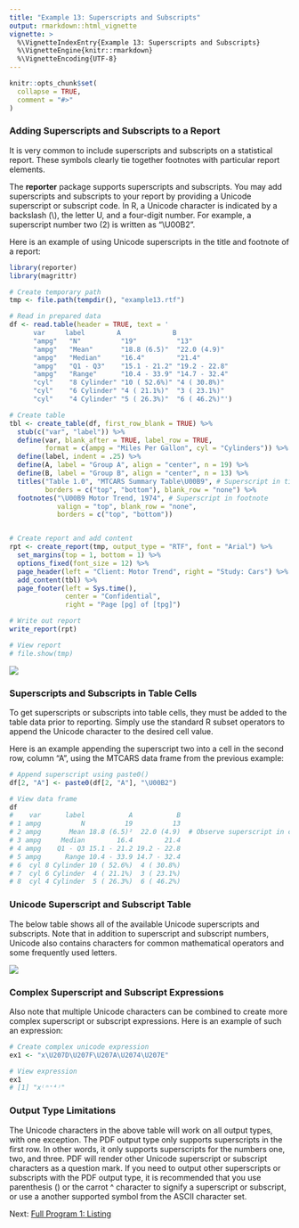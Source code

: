 ```yaml
---
title: "Example 13: Superscripts and Subscripts"
output: rmarkdown::html_vignette
vignette: >
  %\VignetteIndexEntry{Example 13: Superscripts and Subscripts}
  %\VignetteEngine{knitr::rmarkdown}
  %\VignetteEncoding{UTF-8}
---
```


```r
knitr::opts_chunk$set(
  collapse = TRUE,
  comment = "#>"
)
```

### Adding Superscripts and Subscripts to a Report

It is very common to include superscripts and subscripts on a statistical report.
These symbols clearly tie together footnotes with particular report elements. 

The **reporter** package 
supports superscripts and subscripts.  You may add superscripts and subscripts
to your report by providing a Unicode superscript or subscript code.  In R, a
Unicode character is indicated by a backslash (\\), the letter U, and 
a four-digit number.  For example, a superscript number two (2) 
is written as "\\U00B2".

Here is an example of using Unicode superscripts in the title and footnote 
of a report:

```r
library(reporter)
library(magrittr)

# Create temporary path
tmp <- file.path(tempdir(), "example13.rtf")

# Read in prepared data
df <- read.table(header = TRUE, text = '
      var     label        A             B          
      "ampg"   "N"          "19"          "13"         
      "ampg"   "Mean"       "18.8 (6.5)"  "22.0 (4.9)" 
      "ampg"   "Median"     "16.4"        "21.4"       
      "ampg"   "Q1 - Q3"    "15.1 - 21.2" "19.2 - 22.8"
      "ampg"   "Range"      "10.4 - 33.9" "14.7 - 32.4"
      "cyl"    "8 Cylinder" "10 ( 52.6%)" "4 ( 30.8%)" 
      "cyl"    "6 Cylinder" "4 ( 21.1%)"  "3 ( 23.1%)" 
      "cyl"    "4 Cylinder" "5 ( 26.3%)"  "6 ( 46.2%)"')

# Create table
tbl <- create_table(df, first_row_blank = TRUE) %>% 
  stub(c("var", "label")) %>% 
  define(var, blank_after = TRUE, label_row = TRUE, 
         format = c(ampg = "Miles Per Gallon", cyl = "Cylinders")) %>% 
  define(label, indent = .25) %>% 
  define(A, label = "Group A", align = "center", n = 19) %>% 
  define(B, label = "Group B", align = "center", n = 13) %>% 
  titles("Table 1.0", "MTCARS Summary Table\U00B9", # Superscript in title
         borders = c("top", "bottom"), blank_row = "none") %>%  
  footnotes("\U00B9 Motor Trend, 1974", # Superscript in footnote
            valign = "top", blank_row = "none",
            borders = c("top", "bottom")) 


# Create report and add content
rpt <- create_report(tmp, output_type = "RTF", font = "Arial") %>% 
  set_margins(top = 1, bottom = 1) %>%
  options_fixed(font_size = 12) %>% 
  page_header(left = "Client: Motor Trend", right = "Study: Cars") %>% 
  add_content(tbl) %>% 
  page_footer(left = Sys.time(), 
              center = "Confidential", 
              right = "Page [pg] of [tpg]")

# Write out report
write_report(rpt)

# View report
# file.show(tmp)

```
<img src="../man/images/super.png"/>

### Superscripts and Subscripts in Table Cells

To get superscripts or subscripts into table cells, they must
be added to the table data prior to reporting.  Simply use the standard R 
subset operators 
to append the Unicode character to the desired cell value.

Here is an example appending the superscript two into a cell in the second 
row, column "A", using the MTCARS data frame from the previous example:

```r

# Append superscript using paste0()
df[2, "A"] <- paste0(df[2, "A"], "\U00B2")

# View data frame
df
#    var      label           A           B
# 1 ampg          N          19          13
# 2 ampg       Mean 18.8 (6.5)²  22.0 (4.9)  # Observe superscript in column A
# 3 ampg     Median        16.4        21.4
# 4 ampg    Q1 - Q3 15.1 - 21.2 19.2 - 22.8
# 5 ampg      Range 10.4 - 33.9 14.7 - 32.4
# 6  cyl 8 Cylinder 10 ( 52.6%)  4 ( 30.8%)
# 7  cyl 6 Cylinder  4 ( 21.1%)  3 ( 23.1%)
# 8  cyl 4 Cylinder  5 ( 26.3%)  6 ( 46.2%)

```

### Unicode Superscript and Subscript Table

The below table shows all of the available Unicode superscripts and subscripts.
Note that in addition to superscript and subscript numbers, Unicode also 
contains characters for common mathematical operators and some frequently 
used letters.  

<img src="../man/images/supertable.png"/>

### Complex Superscript and Subscript Expressions

Also note that multiple Unicode characters can be combined
to create more complex superscript or subscript expressions.  Here is an
example of such an expression:

```r

# Create complex unicode expression
ex1 <- "x\U207D\U207F\U207A\U2074\U207E"

# View expression
ex1
# [1] "x⁽ⁿ⁺⁴⁾"

```

### Output Type Limitations

The Unicode characters in the above table will work on all output types, with
one exception.  The PDF output type only supports superscripts in the first
row. In other words, it only supports superscripts for the numbers one, two, and 
three.  PDF will render other Unicode superscript or subscript characters
as a question mark.  If you need to output other superscripts or subscripts
with the PDF output type, it is recommended that you use parenthesis () or 
the carrot ^ character to signify a superscript or subscript, or use a another
supported symbol from the ASCII character set.


Next: [Full Program 1: Listing](reporter-example1.html)
